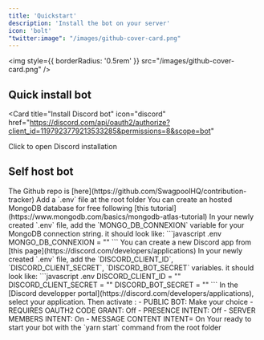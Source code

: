 ```yaml
---
title: 'Quickstart'
description: 'Install the bot on your server'
icon: 'bolt'
"twitter:image": "/images/github-cover-card.png"
---
```


<img
  style={{ borderRadius: '0.5rem' }}
  src="/images/github-cover-card.png"
/>

## Quick install bot

<Card
  title="Install Discord bot"
  icon="discord"
  href="https://discord.com/api/oauth2/authorize?client_id=1197923779213533285&permissions=8&scope=bot"
>
  Click to open Discord installation
</Card>

## Self host bot

<Steps>
  <Step title="Clone repo">
    The Github repo is [here](https://github.com/SwagpoolHQ/contribution-tracker)
  </Step>
  <Step title="Setup .env">
    Add a `.env` file at the root folder
  </Step>
  <Step title="Setup your MongoDB credentials">
    <Info>
      You can create an hosted MongoDB database for free following [this tutorial](https://www.mongodb.com/basics/mongodb-atlas-tutorial)             </Info>
    In your newly created `.env` file, add the `MONGO_DB_CONNEXION` variable for your MongoDB connection string.
    it should look like:
    ```javascript .env
    MONGO_DB_CONNEXION = "<replace by connexion string>"
    ```
  </Step>
  <Step title="Setup your Discord app credentials">
  <Info>
    You can create a new Discord app from [this page](https://discord.com/developers/applications)
  </Info>
    In your newly created `.env` file, add the `DISCORD_CLIENT_ID`, `DISCORD_CLIENT_SECRET`, `DISCORD_BOT_SECRET` variables.
    it should look like:
    ```javascript .env
    DISCORD_CLIENT_ID = "<replace by CLIENT ID>"
    DISCORD_CLIENT_SECRET = "<replace by CLENT SECRET>"
    DISCORD_BOT_SECRET = "<replace by TOKEN>"
    ```
  </Step>
  <Step title="Configure your Discord app ">
    In the [Discord developper portal](https://discord.com/developers/applications), select your application.  
    Then activate : 
    - PUBLIC BOT: Make your choice
    - REQUIRES OAUTH2 CODE GRANT: Off
    - PRESENCE INTENT: Off
    - SERVER MEMBERS INTENT: On
    - MESSAGE CONTENT INTENT= On
  </Step>
  <Step title="Start your bot">
    Your ready to start your bot with the `yarn start` command from the root folder
  </Step>
</Steps>








